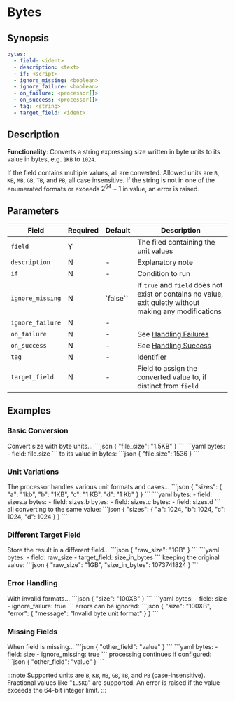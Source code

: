 # Bytes

## Synopsis

```yaml {2}
bytes:
  - field: <ident>
  - description: <text>
  - if: <script>
  - ignore_missing: <boolean>
  - ignore_failure: <boolean>
  - on_failure: <processor[]>
  - on_success: <processor[]>
  - tag: <string>
  - target_field: <ident>
```

## Description

**Functionality**: Converts a string expressing size written in byte units to its value in bytes, e.g. `1KB` to `1024`.

If the field contains multiple values, all are converted. Allowed units are `B`, `KB`, `MB`, `GB`, `TB`, and `PB`, all case insensitive. If the string is not in one of the enumerated formats or exceeds $2^{64}-1$ in value, an error is raised.

## Parameters

|Field|Required|Default|Description|
|---|---|---|---|
|`field`|Y||The filed containing the unit values|
|`description`|N|-|Explanatory note|
|`if`|N|-|Condition to run|
|`ignore_missing`|N|`false``|If `true` and `field` does not exist or contains no value, exit quietly without making any modifications|
|`ignore_failure`|N|-||
|`on_failure`|N|-|See [Handling Failures](../handling-failures.mdx)|
|`on_success`|N|-|See [Handling Success](../handling-success.mdx)|
|`tag`|N|-|Identifier|
|`target_field`|N|-|Field to assign the converted value to, if distinct from `field`|

## Examples

### Basic Conversion

<ExampleGrid>
  <CommentCol>
    Convert size with byte units...
  </CommentCol>
  <CodeCol>
    ```json
    {
      "file_size": "1.5KB"
    }
    ```
    ```yaml
    bytes:
      - field: file.size
    ```
  </CodeCol>
  <CommentCol>
    to its value in bytes:
  </CommentCol>
  <CodeCol>
    ```json
    {
      "file.size": 1536
    }
    ```
  </CodeCol>
</ExampleGrid>

### Unit Variations

<ExampleGrid>
  <CommentCol>
    The processor handles various unit formats and cases...
  </CommentCol>
  <CodeCol>
    ```json
    {
      "sizes": {
        "a": "1kb",
        "b": "1KB",
        "c": "1 KB",
        "d": "1 Kb"
      }
    }
    ```
    ```yaml
    bytes:
      - field: sizes.a
    bytes:
      - field: sizes.b
    bytes:
      - field: sizes.c
    bytes:
      - field: sizes.d
    ```
  </CodeCol>
  <CommentCol>
    all converting to the same value:
  </CommentCol>
  <CodeCol>
    ```json
    {
      "sizes": {
        "a": 1024,
        "b": 1024,
        "c": 1024,
        "d": 1024
      }
    }
    ```
  </CodeCol>
</ExampleGrid>

### Different Target Field

<ExampleGrid>
  <CommentCol>
    Store the result in a different field...
  </CommentCol>
  <CodeCol>
    ```json
    {
      "raw_size": "1GB"
    }
    ```
    ```yaml
    bytes:
      - field: raw_size
      - target_field: size_in_bytes
    ```
  </CodeCol>
  <CommentCol>
    keeping the original value:
  </CommentCol>
  <CodeCol>
    ```json
    {
      "raw_size": "1GB",
      "size_in_bytes": 1073741824
    }
    ```
  </CodeCol>
</ExampleGrid>

### Error Handling

<ExampleGrid>
  <CommentCol>
    With invalid formats...
  </CommentCol>
  <CodeCol>
    ```json
    {
      "size": "100XB"
    }
    ```
    ```yaml
    bytes:
      - field: size
      - ignore_failure: true
    ```
  </CodeCol>
  <CommentCol>
    errors can be ignored:
  </CommentCol>
  <CodeCol>
    ```json
    {
      "size": "100XB",
      "error": {
        "message": "Invalid byte unit format"
      }
    }
    ```
  </CodeCol>
</ExampleGrid>

### Missing Fields

<ExampleGrid>
  <CommentCol>
    When field is missing...
  </CommentCol>
  <CodeCol>
    ```json
    {
      "other_field": "value"
    }
    ```
    ```yaml
    bytes:
      - field: size
      - ignore_missing: true
    ```
  </CodeCol>
  <CommentCol>
    processing continues if configured:
  </CommentCol>
  <CodeCol>
    ```json
    {
      "other_field": "value"
    }
    ```
  </CodeCol>
</ExampleGrid>

:::note
Supported units are `B`, `KB`, `MB`, `GB`, `TB`, and `PB` (case-insensitive). Fractional values like "`1.5KB`" are supported. An error is raised if the value exceeds the 64-bit integer limit.
:::